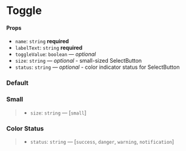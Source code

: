 
<Meta title="Components/Toggle" component={Toggle} />

# Toggle

#### Props

- `name`: `string` **required** 
- `labelText`: `string` **required**
- `toggleValue`: `boolean` — _optional_
- `size`: `string` — _optional_ - small-sized SelectButton
- `status`: `string` — _optional_ - color indicator status for SelectButton

### Default

<Preview>
  <Story name="default">
    <Toggle labelText="Default" name="default" />
  </Story>
</Preview>

### Small

> - `size`: `string` — [`small`]

<Preview>
  <Story name="small">
    <Toggle size="small" labelText="Small" name="small" />
  </Story>
</Preview>

### Color Status

> - `status`: `string` — [`success`, `danger`, `warning`, `notification`]

<Preview>
  <Story name="status">
  <div>
    <p>
    <Toggle status="success" labelText="Success!" name="success" />
    </p>
    <p>
    <Toggle status="danger" labelText="Danger" name="danger" />
    </p>
    <p>
    <Toggle status="warning" labelText="Warning" name="warning" />
    </p>
    <p>
    <Toggle status="notification" labelText="Notification" name="notification" />
    </p>
  </div>
  </Story>
</Preview>
